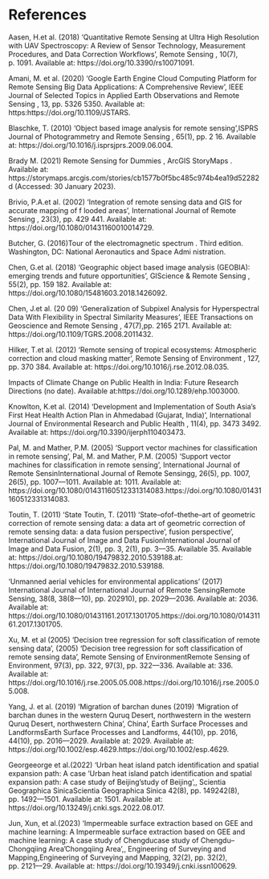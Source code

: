 # References {.unnumbered}

::: {#refs}
:::
Aasen, H.et al. (2018) ‘Quantitative Remote Sensing at Ultra High Resolution with UAV
Spectroscopy: A Review of Sensor Technology, Measurement Procedures, and Data
Correction Workflows’, Remote Sensing , 10(7), p. 1091. Available at:
https://doi.org/10.3390/rs10071091.

Amani, M. et al. (2020) ‘Google Earth Engine Cloud Computing Platform for Remote Sensing
Big Data Applications: A Comprehensive Review’, IEEE Journal of Selected Topics in Applied
Earth Observations and Remote Sensing , 13, pp. 5326 5350. Available at:
https:https://doi.org/10.1109/JSTARS.

Blaschke, T. (2010) ‘Object based image analysis for remote sensing’,ISPRS Journal of
Photogrammetry and Remote Sensing , 65(1), pp. 2 16. Available at:
https://doi.org/10.1016/j.isprsjprs.2009.06.004.

Brady M. (2021) Remote Sensing for Dummies , ArcGIS StoryMaps . Available at:
https://storymaps.arcgis.com/stories/cb1577b0f5bc485c974b4ea19d52282d (Accessed: 30 January 2023).

Brivio, P.A.et al. (2002) ‘Integration of remote sensing data and GIS for accurate mapping of
f looded areas’, International Journal of Remote Sensing , 23(3), pp. 429 441. Available at:
https://doi.org/10.1080/01431160010014729.

Butcher, G. (2016)Tour of the electromagnetic spectrum . Third edition. Washington, DC:
National Aeronautics and Space Admi nistration.

Chen, G.et al. (2018) ‘Geographic object based image analysis (GEOBIA): emerging trends
and future opportunities’, GIScience & Remote Sensing , 55(2), pp. 159 182. Available at:
https://doi.org/10.1080/15481603.2018.1426092.

Chen, J.et al. (20 09) ‘Generalization of Subpixel Analysis for Hyperspectral Data With Flexibility in Spectral Similarity Measures’, IEEE Transactions on Geoscience and Remote Sensing , 47(7),pp. 2165 2171. Available at: https://doi.org/10.1109/TGRS.2008.2011432.

Hilker, T.et al. (2012) ‘Remote sensing of tropical ecosystems: Atmospheric correction and
cloud masking matter’, Remote Sensing of Environment , 127, pp. 370 384. Available at:
https://doi.org/10.1016/j.rse.2012.08.035.

Impacts of Climate Change on Public Health in
India: Future Research Directions (no date).
Available at:https://doi.org/10.1289/ehp.1003000.

Knowlton, K.et al. (2014) ‘Development and Implementation of South Asia’s First Heat Health
Action Plan in Ahmedabad (Gujarat, India)’, International Journal of Environmental Research
and Public Health , 11(4), pp. 3473 3492. Available at:
https://doi.org/10.3390/ijerph110403473.

Pal, M. and Mather, P.M. (2005) ‘Support vector machines for classification in remote sensing’,
Pal, M. and Mather, P.M. (2005) ‘Support vector machines for classification in remote sensing’, International Journal of Remote SensinInternational Journal of Remote Sensingg, 26(5), pp. 1007, 26(5), pp. 1007––1011. Available at: 1011. Available at: https://doi.org/10.1080/01431160512331314083.https://doi.org/10.1080/01431160512331314083.

Toutin, T. (2011) ‘State Toutin, T. (2011) ‘State--ofof--thethe--art of geometric correction of remote sensing data: a data art of geometric correction of remote sensing data: a data fusion perspective’, fusion perspective’, International Journal of Image and Data FusionInternational Journal of Image and Data Fusion, 2(1), pp. 3, 2(1), pp. 3––35. Available 35. Available at: https://doi.org/10.1080/19479832.2010.539188.at: https://doi.org/10.1080/19479832.2010.539188.


‘Unmanned aerial vehicles for environmental applications’ (2017) International Journal of International Journal of Remote SensingRemote Sensing, 38(8, 38(8––10), pp. 202910), pp. 2029––2036. Available at: 2036. Available at: https://doi.org/10.1080/01431161.2017.1301705.https://doi.org/10.1080/01431161.2017.1301705.

Xu, M. et al (2005) ‘Decision tree regression for soft classification of remote sensing data’, (2005) ‘Decision tree regression for soft classification of remote sensing data’, Remote Sensing of EnvironmentRemote Sensing of Environment, 97(3), pp. 322, 97(3), pp. 322––336. Available at: 336. Available at: https://doi.org/10.1016/j.rse.2005.05.008.https://doi.org/10.1016/j.rse.2005.05.008.


Yang, J. et al. (2019) ‘Migration of barchan dunes (2019) ‘Migration of barchan dunes in the western Quruq Desert, northwestern in the western Quruq Desert, northwestern China’, China’, Earth Surface Processes and LandformsEarth Surface Processes and Landforms, 44(10), pp. 2016, 44(10), pp. 2016––2029. Available at: 2029. Available at: https://doi.org/10.1002/esp.4629.https://doi.org/10.1002/esp.4629.


Georgeeorge et al.(2022) 'Urban heat island patch identification and spatial expansion path: A case 'Urban heat island patch identification and spatial expansion path: A case study of Beijing'study of Beijing',, Scientia Geographica SinicaScientia Geographica Sinica 42(8), pp. 149242(8), pp. 1492––1501. Available at: 1501. Available at: https://doi.org/10.13249/j.cnki.sgs.2022.08.017.

Jun, Xun, et al.(2023) ‘Impermeable surface extraction based on GEE and machine learning: A Impermeable surface extraction based on GEE and machine learning: A case study of Chengducase study of Chengdu--Chongqiing Area'Chongqiing Area',, Engineering of Surveying and Mapping,Engineering of Surveying and Mapping, 32(2), pp. 32(2), pp. 2121––29. Available at: https://doi.org/10.19349/j.cnki.issn100629. 